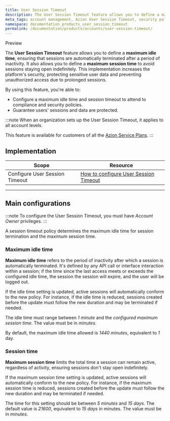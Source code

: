 ```yaml
---
title: User Session Timeout
description: The User Session Timeout feature allows you to define a maximum session timeout for users in your organization.
meta_tags: account management, Azion User Session Timeout, security policies
namespace: documentation_products_user_session_timeout
permalink: /documentation/products/accounts/user-session-timeout/
---
```



<Tag severity="info" client:only="vue">Preview</Tag>

The **User Session Timeout** feature allows you to define a **maximum idle time**, ensuring that sessions are automatically terminated after a period of inactivity. It also allows you to define a **maximum session time** to avoid sessions staying open indefinitely. This implementation increases the platform's security, protecting sensitive user data and preventing unauthorized access due to prolonged sessions.

By using this feature, you're able to:

- Configure a maximum idle time and session timeout to attend to compliance and security policies.
- Guarantee users' sessions and data are protected.

:::note
When an organization sets up the User Session Timeout, it applies to all account levels.

This feature is available for customers of all the [Azion Service Plans](https://www.azion.com/en/professional-services/).
:::

## Implementation

| Scope | Resource |
| --- | --- |
| Configure User Session Timeout | [How to configure User Session Timeout](/en/documentation/products/guides/configure-user-session-timeout/) |

---

## Main configurations

:::note
To configure the User Session Timeout, you must have *Account Owner* privileges.
:::

A session timeout policy determines the maximum idle time for session termination and the maximum session time.

<LinkButton link="/en/documentation/products/guides/configure-user-session-timeout/" label="Go to Configuring User Session Timeout guide" severity="secondary" target="_blank" />

### Maximum idle time

**Maximum idle time** refers to the period of inactivity after which a session is automatically terminated. It's defined by any API call or interface interaction within a session; if the time since the last access meets or exceeds the configured idle time, the session the session will expire, and the user will be logged out.

If the idle time setting is updated, active sessions will automatically conform to the new policy. For instance, if the idle time is reduced, sessions created before the update must follow the new duration and may be terminated if needed.

The idle time must range between *1 minute* and the *configured maximum session time*. The value must be in *minutes*.

By default, the maximum idle time allowed is *1440 minutes*, equivalent to *1* day.

### Session time

**Maximum session time** limits the total time a session can remain active, regardless of activity, ensuring sessions don't stay open indefinitely.

If the maximum session time setting is updated, active sessions will automatically conform to the new policy. For instance, if the maximum session time is reduced, sessions created before the update must follow the new duration and may be terminated if needed.

The time for this setting should be between *5 minutes* and *15 days*. The default value is *21600*, equivalent to *15 days* in minutes. The value must be in *minutes*.
